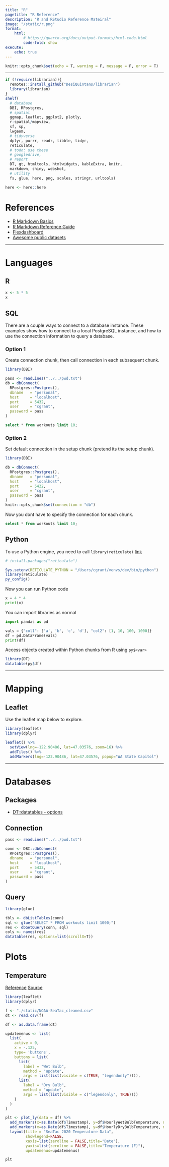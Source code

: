```yaml
---
title: "R"
pagetitle: "R Reference"
description: "R and RStudio Reference Mateiral"
image: "/static/r.png"
format:
    html:
        # https://quarto.org/docs/output-formats/html-code.html
        code-fold: show
execute:
    echo: true
---
```


```r
knitr::opts_chunk$set(echo = T, warning = F, message = F, error = T)
```

---

```r
if (!require(librarian)){
  remotes::install_github("DesiQuintans/librarian")
  library(librarian)
}
shelf(
  # database
  DBI, RPostgres,
  # spatial
  ggmap, leaflet, ggplot2, plotly,
  r-spatial/mapview,
  sf, sp,
  lwgeom,
  # tidyverse
  dplyr, purrr, readr, tibble, tidyr,
  reticulate,
  # todo: use these
  # googledrive,
  # report
  DT, gt, htmltools, htmlwidgets, kableExtra, knitr, 
  markdown, shiny, webshot,
  # utility
  fs, glue, here, png, scales, stringr, urltools)

here <- here::here
```

# References

  - [R Markdown Basics](https://rmarkdown.rstudio.com/authoring_basics.html)
  - [R Markdown Reference Guide](https://bookdown.org/yihui/rmarkdown/)
  - [Flexdashboard](https://rmarkdown.rstudio.com/flexdashboard/)
  - [Awesome public datasets](https://github.com/awesomedata/awesome-public-datasets)

---

# Languages

## R
```r
x <- 5 * 5
x
```


## SQL

There are a couple ways to connect to a database instance. These examples show how to connect to a local PostgreSQL instance, and how to use the connection information to query a database.

### Option 1
Create connection chunk, then call connection in each subsequent chunk.
```r
library(DBI)

pass <- readLines("../../pwd.txt")
db = dbConnect(
  RPostgres::Postgres(),
  dbname   = "personal",
  host     = "localhost",
  port     = 5432,
  user     = "cgrant",
  password = pass
)
```

```sql
select * from workouts limit 10;
```

### Option 2
Set default connection in the setup chunk (pretend its the setup chunk).
```r
library(DBI)

db = dbConnect(
  RPostgres::Postgres(),
  dbname   = "personal",
  host     = "localhost",
  port     = 5432,
  user     = "cgrant",
  password = pass
)
knitr::opts_chunk$set(connection = "db")
```

Now you dont have to specify the connection for each chunk.

```sql
select * from workouts limit 10;
```


## Python

To use a Python engine, you need to call `library(reticulate)` [link](https://rstudio.github.io/reticulate/)
```r
# install.packages("reticulate")

Sys.setenv(RETICULATE_PYTHON = "/Users/cgrant/venvs/dev/bin/python")
library(reticulate)
py_config()
```


Now you can run Python code
```python
x = 4 * 4
print(x)
```

You can import libraries as normal
```python
import pandas as pd

vals = {"col1": ['a', 'b', 'c', 'd'], "col2": [1, 10, 100, 1000]}
df = pd.DataFrame(vals)
print(df)
```

Access objects created within Python chunks from R using `py$<var>`
```r
library(DT)
datatable(py$df)
```

---

# Mapping

## Leaflet
Use the leaflet map below to explore.
```r
library(leaflet)
library(dplyr)

leaflet() %>% 
  setView(lng=-122.90486, lat=47.03576, zoom=16) %>% 
  addTiles() %>% 
  addMarkers(lng=-122.90486, lat=47.03576, popup="WA State Capitol")
```

---

# Databases

## Packages
* [DT::datatables - options](https://datatables.net/reference/option/)

## Connection
```r
pass <- readLines("../../pwd.txt")

conn <- DBI::dbConnect(
  RPostgres::Postgres(),
  dbname   = "personal",
  host     = "localhost",
  port     = 5432,
  user     = "cgrant",
  password = pass
)
```


## Query
```r
library(glue)

tbls <- dbListTables(conn)
sql <- glue("SELECT * FROM workouts limit 1000;")
res <- dbGetQuery(conn, sql)
cols <- names(res)
datatable(res, options=list(scrollX=T))
```


# Plots

## Temperature

[Reference](https://rstudio-pubs-static.s3.amazonaws.com/392197_d66db681e0fa4ab1b19b85f8ce38aacc.html)
[Source](https://www.ncdc.noaa.gov/cdo-web/datasets/LCD/stations/WBAN:24233/detail)

```r
library(leaflet)
library(dplyr)

f <- "./static/NOAA-SeaTac_cleaned.csv"
dt <- read.csv(f)

df <- as.data.frame(dt)

updatemenus <- list(
  list(
    active = 0,
    x = -.125,
    type= 'buttons',
    buttons = list(
      list(
        label = "Wet Bulb",
        method = "update",
        args = list(list(visible = c(TRUE, "legendonly")))),
      list(
        label = "Dry Bulb",
        method = "update",
        args = list(list(visible = c("legendonly", TRUE))))
    )
  )
)

plt <- plot_ly(data = df) %>%
  add_markers(x=as.Date(df$Timestamp), y=df$HourlyWetBulbTemperature, name="Wet Bulb") %>%
  add_markers(x=as.Date(df$Timestamp), y=df$HourlyDryBulbTemperature, name="Dry Bulb", visible="legendonly") %>%
  layout(title = "SeaTac 2020 Temperature Data", 
         showlegend=FALSE,
         xaxis=list(zeroline = FALSE,title="Date"),
         yaxis=list(zeroline = FALSE,title="Temperature (F)"),
         updatemenus=updatemenus)

plt
```


<!-- ## Steps -->
<!-- ```{r steps} -->
<!-- plt1 <- ggplot(res, aes(x=as.Date(start_time), y=steps)) + -->
<!--   geom_line(color="red", size=1) + -->
<!--   ylab("Steps") + -->
<!--   xlab("Date") + -->
<!--   scale_x_date(date_labels="%b\n%Y") -->
<!-- plt1 -->
<!-- ``` -->

<!-- ## Sleep Time -->
<!-- ```{r sleeptime} -->
<!-- plt2 <- ggplot(res, aes(x=as.Date(start_time), y=(seconds_asleep / 60) / 60)) + -->
<!--   geom_line(color="purple", size=1) + -->
<!--   ylab("Hours Asleep") + -->
<!--   xlab("Date") + -->
<!--   scale_x_date(date_labels="%b\n%Y") -->
<!-- plt2 -->
<!-- ``` -->

<!-- ## Sleep Quality -->
<!-- ```{r sleepqual} -->
<!-- plt3 <- ggplot(res, aes(x=as.Date(start_time), y=sleep_quality)) + -->
<!--   geom_line(color="blue", size=1) + -->
<!--   ylab("Sleep Quality") + -->
<!--   xlab("Date") + -->
<!--   scale_x_date(date_labels="%b\n%Y") -->
<!-- plt3 -->
<!-- ``` -->


